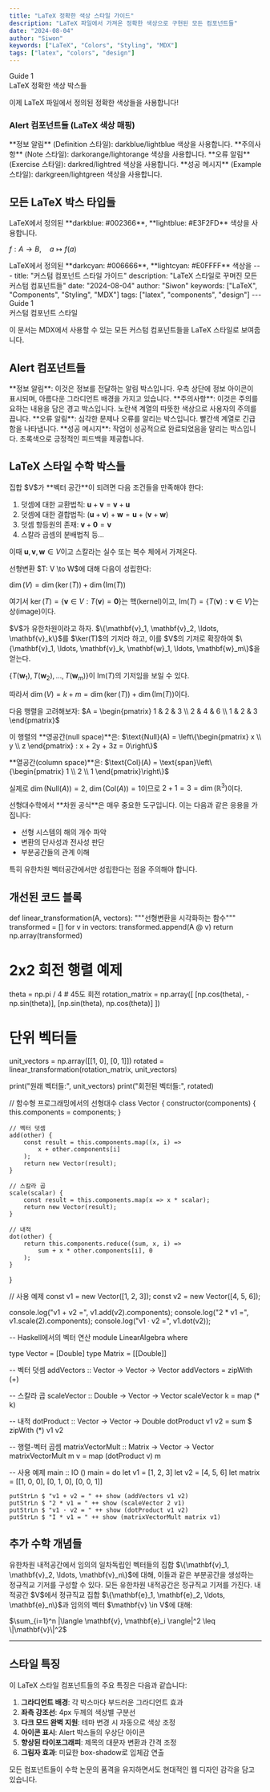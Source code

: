 ```yaml
---
title: "LaTeX 정확한 색상 스타일 가이드"
description: "LaTeX 파일에서 가져온 정확한 색상으로 구현된 모든 컴포넌트들"
date: "2024-08-04"
author: "Siwon"
keywords: ["LaTeX", "Colors", "Styling", "MDX"]
tags: ["latex", "colors", "design"]
---
```


<div class="latex-chapter">
  <div class="chapter-number">Guide 1</div>
  <div class="chapter-title">LaTeX 정확한 색상 박스들</div>
</div>

이제 LaTeX 파일에서 정의된 정확한 색상들을 사용합니다!

### Alert 컴포넌트들 (LaTeX 색상 매핑)

<Alert type="info">
**정보 알림** (Definition 스타일): darkblue/lightblue 색상을 사용합니다.
</Alert>

<Alert type="warning">
**주의사항** (Note 스타일): darkorange/lightorange 색상을 사용합니다.
</Alert>

<Alert type="error">
**오류 알림** (Exercise 스타일): darkred/lightred 색상을 사용합니다.
</Alert>

<Alert type="success">
**성공 메시지** (Example 스타일): darkgreen/lightgreen 색상을 사용합니다.
</Alert>

## 모든 LaTeX 박스 타입들

<Definition title="정의 1.1 (darkblue/lightblue)">
LaTeX에서 정의된 **darkblue: #002366**, **lightblue: #E3F2FD** 색상을 사용합니다.

$f: A \to B, \quad a \mapsto f(a)$
</Definition>

<Theorem title="정리 1.2 (darkcyan/lightcyan)">
LaTeX에서 정의된 **darkcyan: #006666**, **lightcyan: #E0FFFF** 색상을 ---
title: "커스텀 컴포넌트 스타일 가이드"
description: "LaTeX 스타일로 꾸며진 모든 커스텀 컴포넌트들"
date: "2024-08-04"
author: "Siwon"
keywords: ["LaTeX", "Components", "Styling", "MDX"]
tags: ["latex", "components", "design"]
---

<div class="latex-chapter">
  <div class="chapter-number">Guide 1</div>
  <div class="chapter-title">커스텀 컴포넌트 스타일</div>
</div>

이 문서는 MDX에서 사용할 수 있는 모든 커스텀 컴포넌트들을 LaTeX 스타일로 보여줍니다.

## Alert 컴포넌트들

<Alert type="info">
**정보 알림**: 이것은 정보를 전달하는 알림 박스입니다. 우측 상단에 정보 아이콘이 표시되며, 아름다운 그라디언트 배경을 가지고 있습니다.
</Alert>

<Alert type="warning">
**주의사항**: 이것은 주의를 요하는 내용을 담은 경고 박스입니다. 노란색 계열의 따뜻한 색상으로 사용자의 주의를 끕니다.
</Alert>

<Alert type="error">
**오류 알림**: 심각한 문제나 오류를 알리는 박스입니다. 빨간색 계열로 긴급함을 나타냅니다.
</Alert>

<Alert type="success">
**성공 메시지**: 작업이 성공적으로 완료되었음을 알리는 박스입니다. 초록색으로 긍정적인 피드백을 제공합니다.
</Alert>

## LaTeX 스타일 수학 박스들

<Definition title="정의 1.1 (벡터 공간)">
집합 $V$가 **벡터 공간**이 되려면 다음 조건들을 만족해야 한다:

1. 덧셈에 대한 교환법칙: $\mathbf{u} + \mathbf{v} = \mathbf{v} + \mathbf{u}$
2. 덧셈에 대한 결합법칙: $(\mathbf{u} + \mathbf{v}) + \mathbf{w} = \mathbf{u} + (\mathbf{v} + \mathbf{w})$
3. 덧셈 항등원의 존재: $\mathbf{v} + \mathbf{0} = \mathbf{v}$
4. 스칼라 곱셈의 분배법칙 등...

이때 $\mathbf{u}, \mathbf{v}, \mathbf{w} \in V$이고 스칼라는 실수 또는 복수 체에서 가져온다.
</Definition>

<Theorem title="정리 1.2 (선형변환의 핵과 상)">
선형변환 $T: V \to W$에 대해 다음이 성립한다:

$\dim(V) = \dim(\ker(T)) + \dim(\text{Im}(T))$

여기서 $\ker(T) = \{\mathbf{v} \in V : T(\mathbf{v}) = \mathbf{0}\}$는 핵(kernel)이고,
$\text{Im}(T) = \{T(\mathbf{v}) : \mathbf{v} \in V\}$는 상(image)이다.
</Theorem>

<Proof>
$V$가 유한차원이라고 하자. $\{\mathbf{v}_1, \mathbf{v}_2, \ldots, \mathbf{v}_k\}$를 $\ker(T)$의 기저라 하고, 이를 $V$의 기저로 확장하여 $\{\mathbf{v}_1, \ldots, \mathbf{v}_k, \mathbf{w}_1, \ldots, \mathbf{w}_m\}$을 얻는다.

$\{T(\mathbf{w}_1), T(\mathbf{w}_2), \ldots, T(\mathbf{w}_m)\}$이 $\text{Im}(T)$의 기저임을 보일 수 있다.

따라서 $\dim(V) = k + m = \dim(\ker(T)) + \dim(\text{Im}(T))$이다.
</Proof>

<Example title="예제 1.3 (행렬의 영공간과 열공간)">
다음 행렬을 고려해보자:
$A = \begin{pmatrix}
1 & 2 & 3 \\
2 & 4 & 6 \\
1 & 2 & 3
\end{pmatrix}$

이 행렬의 **영공간(null space)**은:
$\text{Null}(A) = \left\{\begin{pmatrix} x \\ y \\ z \end{pmatrix} : x + 2y + 3z = 0\right\}$

**열공간(column space)**은:
$\text{Col}(A) = \text{span}\left\{\begin{pmatrix} 1 \\ 2 \\ 1 \end{pmatrix}\right\}$

실제로 $\dim(\text{Null}(A)) = 2$, $\dim(\text{Col}(A)) = 1$이므로 $2 + 1 = 3 = \dim(\mathbb{R}^3)$이다.
</Example>

<Remark title="중요한 관찰">
선형대수학에서 **차원 공식**은 매우 중요한 도구입니다. 이는 다음과 같은 응용을 가집니다:

- 선형 시스템의 해의 개수 파악
- 변환의 단사성과 전사성 판단
- 부분공간들의 관계 이해

특히 유한차원 벡터공간에서만 성립한다는 점을 주의해야 합니다.
</Remark>

## 개선된 코드 블록

<CodeBlock language="python">

def linear_transformation(A, vectors):
    """선형변환을 시각화하는 함수"""
    transformed = []
    for v in vectors:
        transformed.append(A @ v)
    return np.array(transformed)

# 2x2 회전 행렬 예제
theta = np.pi / 4  # 45도 회전
rotation_matrix = np.array([
    [np.cos(theta), -np.sin(theta)],
    [np.sin(theta),  np.cos(theta)]
])

# 단위 벡터들
unit_vectors = np.array([[1, 0], [0, 1]])
rotated = linear_transformation(rotation_matrix, unit_vectors)

print("원래 벡터들:", unit_vectors)
print("회전된 벡터들:", rotated)
</CodeBlock>

<CodeBlock language="javascript">
// 함수형 프로그래밍에서의 선형대수
class Vector {
    constructor(components) {
        this.components = components;
    }
    
    // 벡터 덧셈
    add(other) {
        const result = this.components.map((x, i) => 
            x + other.components[i]
        );
        return new Vector(result);
    }
    
    // 스칼라 곱
    scale(scalar) {
        const result = this.components.map(x => x * scalar);
        return new Vector(result);
    }
    
    // 내적
    dot(other) {
        return this.components.reduce((sum, x, i) => 
            sum + x * other.components[i], 0
        );
    }
}

// 사용 예제
const v1 = new Vector([1, 2, 3]);
const v2 = new Vector([4, 5, 6]);

console.log("v1 + v2 =", v1.add(v2).components);
console.log("2 * v1 =", v1.scale(2).components);
console.log("v1 · v2 =", v1.dot(v2));
</CodeBlock>

<CodeBlock language="haskell">
-- Haskell에서의 벡터 연산
module LinearAlgebra where

type Vector = [Double]
type Matrix = [[Double]]

-- 벡터 덧셈
addVectors :: Vector -> Vector -> Vector
addVectors = zipWith (+)

-- 스칼라 곱
scaleVector :: Double -> Vector -> Vector
scaleVector k = map (* k)

-- 내적
dotProduct :: Vector -> Vector -> Double
dotProduct v1 v2 = sum $ zipWith (*) v1 v2

-- 행렬-벡터 곱셈
matrixVectorMult :: Matrix -> Vector -> Vector
matrixVectorMult m v = map (dotProduct v) m

-- 사용 예제
main :: IO ()
main = do
    let v1 = [1, 2, 3]
    let v2 = [4, 5, 6]
    let matrix = [[1, 0, 0], [0, 1, 0], [0, 0, 1]]
    
    putStrLn $ "v1 + v2 = " ++ show (addVectors v1 v2)
    putStrLn $ "2 * v1 = " ++ show (scaleVector 2 v1)
    putStrLn $ "v1 · v2 = " ++ show (dotProduct v1 v2)
    putStrLn $ "I * v1 = " ++ show (matrixVectorMult matrix v1)
</CodeBlock>

## 추가 수학 개념들

<Lemma title="보조정리 1.4 (그람-슈미트 과정)">
유한차원 내적공간에서 임의의 일차독립인 벡터들의 집합 $\{\mathbf{v}_1, \mathbf{v}_2, \ldots, \mathbf{v}_n\}$에 대해, 이들과 같은 부분공간을 생성하는 정규직교 기저를 구성할 수 있다.
</Lemma>

<Corollary title="따름정리 1.5">
모든 유한차원 내적공간은 정규직교 기저를 가진다.
</Corollary>

<Proposition title="명제 1.6 (베셀 부등식)">
내적공간 $V$에서 정규직교 집합 $\{\mathbf{e}_1, \mathbf{e}_2, \ldots, \mathbf{e}_n\}$과 임의의 벡터 $\mathbf{v} \in V$에 대해:

$\sum_{i=1}^n |\langle \mathbf{v}, \mathbf{e}_i \rangle|^2 \leq \|\mathbf{v}\|^2$
</Proposition>

---

## 스타일 특징

이 LaTeX 스타일 컴포넌트들의 주요 특징은 다음과 같습니다:

1. **그라디언트 배경**: 각 박스마다 부드러운 그라디언트 효과
2. **좌측 강조선**: 4px 두께의 색상별 구분선
3. **다크 모드 완벽 지원**: 테마 변경 시 자동으로 색상 조정
4. **아이콘 표시**: Alert 박스들의 우상단 아이콘
5. **향상된 타이포그래피**: 제목의 대문자 변환과 간격 조정
6. **그림자 효과**: 미묘한 box-shadow로 입체감 연출

모든 컴포넌트들이 수학 논문의 품격을 유지하면서도 현대적인 웹 디자인 감각을 담고 있습니다.
